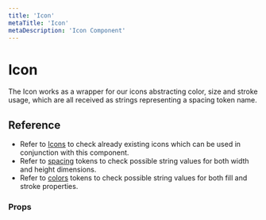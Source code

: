```yaml
---
title: 'Icon'
metaTitle: 'Icon'
metaDescription: 'Icon Component'
---
```



# Icon

The Icon works as a wrapper for our icons abstracting color, size and stroke
usage, which are all received as strings representing a spacing token name.

## Reference

- Refer to [Icons](icons) to check already existing icons which can be used in
  conjunction with this component.
- Refer to [spacing](../guidelines/tokens/spacing) tokens to check possible
  string values for both width and height dimensions.
- Refer to [colors](../guidelines/tokens/colors) tokens to check possible string
  values for both fill and stroke properties.

<TabbedView>
  <Tab title="Web">
    <IconWeb />
  </Tab>

  <Tab title="Native">
    <IconNative />
  </Tab>
</TabbedView>

### Props

<PropsTable component="Icon" />
